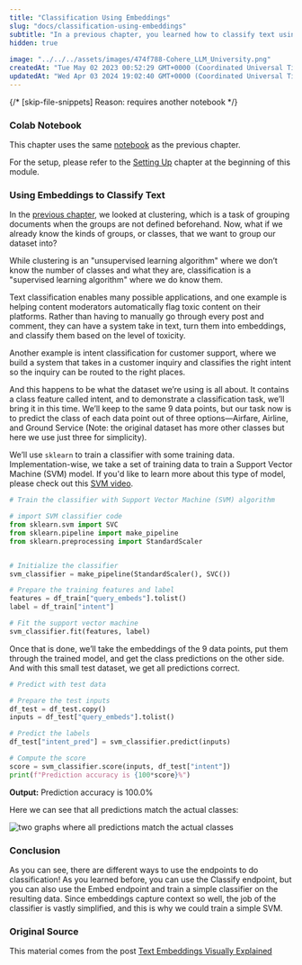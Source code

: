 ```yaml
---
title: "Classification Using Embeddings"
slug: "docs/classification-using-embeddings"
subtitle: "In a previous chapter, you learned how to classify text using the Classify endpoint. However, there are more ways to classify text, and one of them is using embeddings! In this chapter you'll learn how."
hidden: true
 
image: "../../../assets/images/474f788-Cohere_LLM_University.png"
createdAt: "Tue May 02 2023 00:52:29 GMT+0000 (Coordinated Universal Time)"
updatedAt: "Wed Apr 03 2024 19:02:40 GMT+0000 (Coordinated Universal Time)"
---
```

{/* [skip-file-snippets] Reason: requires another notebook */}
### Colab Notebook

This chapter uses the same [notebook](https://github.com/cohere-ai/cohere-developer-experience/blob/main/notebooks/llmu/Visualizing_Text_Embeddings.ipynb) as the previous chapter.

For the setup, please refer to the <a target="_blank" href="/docs/setting-up">Setting Up</a> chapter at the beginning of this module.

### Using Embeddings to Classify Text

In the <a target="_blank" href="/docs/clustering-using-embeddings">previous chapter</a>, we looked at clustering, which is a task of grouping documents when the groups are not defined beforehand. Now, what if we already know the kinds of groups, or classes, that we want to group our dataset into?

While clustering is an "unsupervised learning algorithm" where we don’t know the number of classes and what they are, classification is a "supervised learning algorithm" where we do know them.

Text classification enables many possible applications, and one example is helping content moderators automatically flag toxic content on their platforms. Rather than having to manually go through every post and comment, they can have a system take in text, turn them into embeddings, and classify them based on the level of toxicity.

Another example is intent classification for customer support, where we build a system that takes in a customer inquiry and classifies the right intent so the inquiry can be routed to the right places.

And this happens to be what the dataset we’re using is all about. It contains a class feature called intent, and to demonstrate a classification task, we’ll bring it in this time. We’ll keep to the same 9 data points, but our task now is to predict the class of each data point out of three options—Airfare, Airline, and Ground Service (Note: the original dataset has more other classes but here we use just three for simplicity).

We’ll use `sklearn` to train a classifier with some training data. Implementation-wise, we take a set of training data to train a Support Vector Machine (SVM) model. If you'd like to learn more about this type of model, please check out this <a target="_blank" href="https://www.youtube.com/watch?v=Lpr__X8zuE8">SVM video</a>.

```python PYTHON
# Train the classifier with Support Vector Machine (SVM) algorithm

# import SVM classifier code
from sklearn.svm import SVC
from sklearn.pipeline import make_pipeline
from sklearn.preprocessing import StandardScaler


# Initialize the classifier
svm_classifier = make_pipeline(StandardScaler(), SVC())

# Prepare the training features and label
features = df_train["query_embeds"].tolist()
label = df_train["intent"]

# Fit the support vector machine
svm_classifier.fit(features, label)
```

Once that is done, we’ll take the embeddings of the 9 data points, put them through the trained model, and get the class predictions on the other side. And with this small test dataset, we get all predictions correct.

```python PYTHON
# Predict with test data

# Prepare the test inputs
df_test = df_test.copy()
inputs = df_test["query_embeds"].tolist()

# Predict the labels
df_test["intent_pred"] = svm_classifier.predict(inputs)

# Compute the score
score = svm_classifier.score(inputs, df_test["intent"])
print(f"Prediction accuracy is {100*score}%")
```

**Output:** Prediction accuracy is 100.0%

Here we can see that all predictions match the actual classes:


<img src='../../../assets/images/bc5cfb4-image.png' alt='two graphs where all predictions match the actual classes' />

### Conclusion

As you can see, there are different ways to use the endpoints to do classification! As you learned before, you can use the Classify endpoint, but you can also use the Embed endpoint and train a simple classifier on the resulting data. Since embeddings capture context so well, the job of the classifier is vastly simplified, and this is why we could train a simple SVM.

### Original Source

This material comes from the post <a target="_blank" href="https://cohere.com/llmu/text-embeddings/">Text Embeddings Visually Explained</a>

